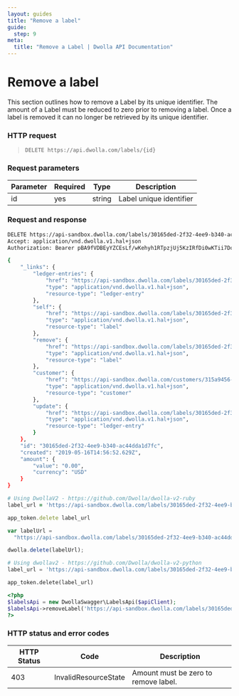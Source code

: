 ```yaml
---
layout: guides
title: "Remove a label"
guide:
  step: 9
meta:
  title: "Remove a Label | Dwolla API Documentation"
---
```


# Remove a label

This section outlines how to remove a Label by its unique identifier. The amount of a Label must be reduced to zero prior to removing a label. Once a label is removed it can no longer be retrieved by its unique identifier.

### HTTP request

> `DELETE https://api.dwolla.com/labels/{id}`

### Request parameters

| Parameter | Required | Type   | Description             |
| --------- | -------- | ------ | ----------------------- |
| id        | yes      | string | Label unique identifier |

### Request and response

```bash
DELETE https://api-sandbox.dwolla.com/labels/30165ded-2f32-4ee9-b340-ac44dda1d7fc
Accept: application/vnd.dwolla.v1.hal+json
Authorization: Bearer pBA9fVDBEyYZCEsLf/wKehyh1RTpzjUj5KzIRfDi0wKTii7DqY

{
    "_links": {
        "ledger-entries": {
            "href": "https://api-sandbox.dwolla.com/labels/30165ded-2f32-4ee9-b340-ac44dda1d7fc/ledger-entries",
            "type": "application/vnd.dwolla.v1.hal+json",
            "resource-type": "ledger-entry"
        },
        "self": {
            "href": "https://api-sandbox.dwolla.com/labels/30165ded-2f32-4ee9-b340-ac44dda1d7fc",
            "type": "application/vnd.dwolla.v1.hal+json",
            "resource-type": "label"
        },
        "remove": {
            "href": "https://api-sandbox.dwolla.com/labels/30165ded-2f32-4ee9-b340-ac44dda1d7fc",
            "type": "application/vnd.dwolla.v1.hal+json",
            "resource-type": "label"
        },
        "customer": {
            "href": "https://api-sandbox.dwolla.com/customers/315a9456-3750-44bf-8b41-487b10d1d4bb",
            "type": "application/vnd.dwolla.v1.hal+json",
            "resource-type": "customer"
        },
        "update": {
            "href": "https://api-sandbox.dwolla.com/labels/30165ded-2f32-4ee9-b340-ac44dda1d7fc/ledger-entries",
            "type": "application/vnd.dwolla.v1.hal+json",
            "resource-type": "ledger-entry"
        }
    },
    "id": "30165ded-2f32-4ee9-b340-ac44dda1d7fc",
    "created": "2019-05-16T14:56:52.629Z",
    "amount": {
        "value": "0.00",
        "currency": "USD"
    }
}
```

```ruby
# Using DwollaV2 - https://github.com/Dwolla/dwolla-v2-ruby
label_url = 'https://api-sandbox.dwolla.com/labels/30165ded-2f32-4ee9-b340-ac44dda1d7fc'

app_token.delete label_url
```

```javascript
var labelUrl =
  "https://api-sandbox.dwolla.com/labels/30165ded-2f32-4ee9-b340-ac44dda1d7fc";

dwolla.delete(labelUrl);
```

```python
# Using dwollav2 - https://github.com/Dwolla/dwolla-v2-python
label_url = 'https://api-sandbox.dwolla.com/labels/30165ded-2f32-4ee9-b340-ac44dda1d7fc'

app_token.delete(label_url)
```

```php
<?php
$labelsApi = new DwollaSwagger\LabelsApi($apiClient);
$labelsApi->removeLabel('https://api-sandbox.dwolla.com/labels/30165ded-2f32-4ee9-b340-ac44dda1d7fc');
?>
```

### HTTP status and error codes

| HTTP Status | Code                 | Description                          |
| ----------- | -------------------- | ------------------------------------ |
| 403         | InvalidResourceState | Amount must be zero to remove label. |

